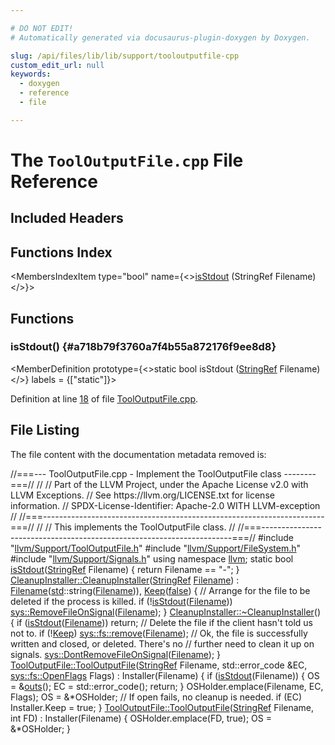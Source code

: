 ```yaml
---

# DO NOT EDIT!
# Automatically generated via docusaurus-plugin-doxygen by Doxygen.

slug: /api/files/lib/lib/support/tooloutputfile-cpp
custom_edit_url: null
keywords:
  - doxygen
  - reference
  - file

---
```





# The `ToolOutputFile.cpp` File Reference

<DoxygenPage pluginConfig={pluginConfig}>



## Included Headers

<IncludesList>
<IncludesListItem
  filePath="llvm/Support/ToolOutputFile.h"
  permalink="/docs/api/files/include/include/llvm/include/llvm/support/tooloutputfile-h"
  isLocal="true" />
<IncludesListItem
  filePath="llvm/Support/FileSystem.h"
  permalink="/docs/api/files/include/include/llvm/include/llvm/support/filesystem-h"
  isLocal="true" />
<IncludesListItem
  filePath="llvm/Support/Signals.h"
  permalink="/docs/api/files/include/include/llvm/include/llvm/support/signals-h"
  isLocal="true" />
</IncludesList>

## Functions Index

<MembersIndex>

<MembersIndexItem
  type="bool"
  name={<><a href="#a718b79f3760a7f4b55a872176f9ee8d8">isStdout</a> (StringRef Filename)</>}>
</MembersIndexItem>

</MembersIndex>


<SectionDefinition>

## Functions

### isStdout() {#a718b79f3760a7f4b55a872176f9ee8d8}

<MemberDefinition
  prototype={<>static bool isStdout (<a href="/docs/api/classes/llvm/stringref">StringRef</a> Filename)</>}
  labels = {["static"]}>

Definition at line <a href="#l00018">18</a> of file <a href="/docs/api/files/lib/lib/support/tooloutputfile-cpp">ToolOutputFile.cpp</a>.
</MemberDefinition>

</SectionDefinition>

## File Listing

The file content with the documentation metadata removed is:

<ProgramListing>

<Link id="l00001" /><CodeLine lineNumber="1"><span class="doxyHighlightComment">//===--- ToolOutputFile.cpp - Implement the ToolOutputFile class --------===//</span></CodeLine>
<Link id="l00002" /><CodeLine lineNumber="2"><span class="doxyHighlightComment">//</span></CodeLine>
<Link id="l00003" /><CodeLine lineNumber="3"><span class="doxyHighlightComment">// Part of the LLVM Project, under the Apache License v2.0 with LLVM Exceptions.</span></CodeLine>
<Link id="l00004" /><CodeLine lineNumber="4"><span class="doxyHighlightComment">// See https://llvm.org/LICENSE.txt for license information.</span></CodeLine>
<Link id="l00005" /><CodeLine lineNumber="5"><span class="doxyHighlightComment">// SPDX-License-Identifier: Apache-2.0 WITH LLVM-exception</span></CodeLine>
<Link id="l00006" /><CodeLine lineNumber="6"><span class="doxyHighlightComment">//</span></CodeLine>
<Link id="l00007" /><CodeLine lineNumber="7"><span class="doxyHighlightComment">//===----------------------------------------------------------------------===//</span></CodeLine>
<Link id="l00008" /><CodeLine lineNumber="8"><span class="doxyHighlightComment">//</span></CodeLine>
<Link id="l00009" /><CodeLine lineNumber="9"><span class="doxyHighlightComment">// This implements the ToolOutputFile class.</span></CodeLine>
<Link id="l00010" /><CodeLine lineNumber="10"><span class="doxyHighlightComment">//</span></CodeLine>
<Link id="l00011" /><CodeLine lineNumber="11"><span class="doxyHighlightComment">//===----------------------------------------------------------------------===//</span></CodeLine>
<Link id="l00012" /><CodeLine lineNumber="12"></CodeLine>
<Link id="l00013" /><CodeLine lineNumber="13"><span class="doxyHighlightPreprocessor">#include &quot;<a href="/docs/api/files/include/include/llvm/include/llvm/support/tooloutputfile-h">llvm/Support/ToolOutputFile.h</a>&quot;</span></CodeLine>
<Link id="l00014" /><CodeLine lineNumber="14"><span class="doxyHighlightPreprocessor">#include &quot;<a href="/docs/api/files/include/include/llvm/include/llvm/support/filesystem-h">llvm/Support/FileSystem.h</a>&quot;</span></CodeLine>
<Link id="l00015" /><CodeLine lineNumber="15"><span class="doxyHighlightPreprocessor">#include &quot;<a href="/docs/api/files/include/include/llvm/include/llvm/support/signals-h">llvm/Support/Signals.h</a>&quot;</span></CodeLine>
<Link id="l00016" /><CodeLine lineNumber="16"><span class="doxyHighlightKeyword">using namespace </span><span class="doxyHighlight"><a href="/docs/api/namespaces/llvm">llvm</a>;</span></CodeLine>
<Link id="l00017" /><CodeLine lineNumber="17"></CodeLine>
<Link id="l00018" /><CodeLine lineNumber="18" lineLink="#a718b79f3760a7f4b55a872176f9ee8d8"><span class="doxyHighlightKeyword">static</span><span class="doxyHighlight"> </span><span class="doxyHighlightKeywordType">bool</span><span class="doxyHighlight"> <a href="#a718b79f3760a7f4b55a872176f9ee8d8">isStdout</a>(<a href="/docs/api/classes/llvm/stringref">StringRef</a> Filename) &#123; </span><span class="doxyHighlightKeywordFlow">return</span><span class="doxyHighlight"> Filename == </span><span class="doxyHighlightStringLiteral">&quot;-&quot;</span><span class="doxyHighlight">; &#125;</span></CodeLine>
<Link id="l00019" /><CodeLine lineNumber="19"></CodeLine>
<Link id="l00020" /><CodeLine lineNumber="20" lineLink="/docs/api/classes/llvm/cleanupinstaller/#a91c9dd60a97ff0a5fde60f97e99e4315"><span class="doxyHighlight"><a href="/docs/api/classes/llvm/cleanupinstaller/#a91c9dd60a97ff0a5fde60f97e99e4315">CleanupInstaller::CleanupInstaller</a>(<a href="/docs/api/classes/llvm/stringref">StringRef</a> <a href="/docs/api/classes/llvm/cleanupinstaller/#aafac6ba91ba40d309e7aa3f14c04cee7">Filename</a>)</span></CodeLine>
<Link id="l00021" /><CodeLine lineNumber="21"><span class="doxyHighlight">    : <a href="/docs/api/classes/llvm/cleanupinstaller/#aafac6ba91ba40d309e7aa3f14c04cee7">Filename</a>(<a href="/docs/api/namespaces/std">std</a>::string(<a href="/docs/api/classes/llvm/cleanupinstaller/#aafac6ba91ba40d309e7aa3f14c04cee7">Filename</a>)), <a href="/docs/api/classes/llvm/cleanupinstaller/#abaa9482c3523a6c8d5918d32347da49d">Keep</a>(<a href="/docs/api/namespaces/false">false</a>) &#123;</span></CodeLine>
<Link id="l00022" /><CodeLine lineNumber="22"><span class="doxyHighlight">  </span><span class="doxyHighlightComment">// Arrange for the file to be deleted if the process is killed.</span></CodeLine>
<Link id="l00023" /><CodeLine lineNumber="23"><span class="doxyHighlight">  </span><span class="doxyHighlightKeywordFlow">if</span><span class="doxyHighlight"> (!<a href="#a718b79f3760a7f4b55a872176f9ee8d8">isStdout</a>(<a href="/docs/api/classes/llvm/cleanupinstaller/#aafac6ba91ba40d309e7aa3f14c04cee7">Filename</a>))</span></CodeLine>
<Link id="l00024" /><CodeLine lineNumber="24"><span class="doxyHighlight">    <a href="/docs/api/namespaces/llvm/sys/#aee27cc5336ecd3f21eeda4ad2826b915">sys::RemoveFileOnSignal</a>(<a href="/docs/api/classes/llvm/cleanupinstaller/#aafac6ba91ba40d309e7aa3f14c04cee7">Filename</a>);</span></CodeLine>
<Link id="l00025" /><CodeLine lineNumber="25"><span class="doxyHighlight">&#125;</span></CodeLine>
<Link id="l00026" /><CodeLine lineNumber="26"></CodeLine>
<Link id="l00027" /><CodeLine lineNumber="27" lineLink="/docs/api/classes/llvm/cleanupinstaller/#a0aea26b563a856642fa6d4e8e4e2aaf9"><span class="doxyHighlight"><a href="/docs/api/classes/llvm/cleanupinstaller/#a0aea26b563a856642fa6d4e8e4e2aaf9">CleanupInstaller::~CleanupInstaller</a>() &#123;</span></CodeLine>
<Link id="l00028" /><CodeLine lineNumber="28"><span class="doxyHighlight">  </span><span class="doxyHighlightKeywordFlow">if</span><span class="doxyHighlight"> (<a href="#a718b79f3760a7f4b55a872176f9ee8d8">isStdout</a>(<a href="/docs/api/classes/llvm/cleanupinstaller/#aafac6ba91ba40d309e7aa3f14c04cee7">Filename</a>))</span></CodeLine>
<Link id="l00029" /><CodeLine lineNumber="29"><span class="doxyHighlight">    </span><span class="doxyHighlightKeywordFlow">return</span><span class="doxyHighlight">;</span></CodeLine>
<Link id="l00030" /><CodeLine lineNumber="30"></CodeLine>
<Link id="l00031" /><CodeLine lineNumber="31"><span class="doxyHighlight">  </span><span class="doxyHighlightComment">// Delete the file if the client hasn&#39;t told us not to.</span></CodeLine>
<Link id="l00032" /><CodeLine lineNumber="32"><span class="doxyHighlight">  </span><span class="doxyHighlightKeywordFlow">if</span><span class="doxyHighlight"> (!<a href="/docs/api/classes/llvm/cleanupinstaller/#abaa9482c3523a6c8d5918d32347da49d">Keep</a>)</span></CodeLine>
<Link id="l00033" /><CodeLine lineNumber="33"><span class="doxyHighlight">    <a href="/docs/api/namespaces/llvm/sys/fs/#a921e0b01f22f9a37012450f9b5f0ccb7">sys::fs::remove</a>(<a href="/docs/api/classes/llvm/cleanupinstaller/#aafac6ba91ba40d309e7aa3f14c04cee7">Filename</a>);</span></CodeLine>
<Link id="l00034" /><CodeLine lineNumber="34"></CodeLine>
<Link id="l00035" /><CodeLine lineNumber="35"><span class="doxyHighlight">  </span><span class="doxyHighlightComment">// Ok, the file is successfully written and closed, or deleted. There&#39;s no</span></CodeLine>
<Link id="l00036" /><CodeLine lineNumber="36"><span class="doxyHighlight">  </span><span class="doxyHighlightComment">// further need to clean it up on signals.</span></CodeLine>
<Link id="l00037" /><CodeLine lineNumber="37"><span class="doxyHighlight">  <a href="/docs/api/namespaces/llvm/sys/#a7936dae925973eb8b0921c01b70b16d8">sys::DontRemoveFileOnSignal</a>(<a href="/docs/api/classes/llvm/cleanupinstaller/#aafac6ba91ba40d309e7aa3f14c04cee7">Filename</a>);</span></CodeLine>
<Link id="l00038" /><CodeLine lineNumber="38"><span class="doxyHighlight">&#125;</span></CodeLine>
<Link id="l00039" /><CodeLine lineNumber="39"></CodeLine>
<Link id="l00040" /><CodeLine lineNumber="40" lineLink="/docs/api/classes/llvm/tooloutputfile/#aa8a96aefbfc916ad99ab353e418f79d7"><span class="doxyHighlight"><a href="/docs/api/classes/llvm/tooloutputfile/#aa8a96aefbfc916ad99ab353e418f79d7">ToolOutputFile::ToolOutputFile</a>(<a href="/docs/api/classes/llvm/stringref">StringRef</a> Filename, std::error&#95;code &amp;EC,</span></CodeLine>
<Link id="l00041" /><CodeLine lineNumber="41"><span class="doxyHighlight">                               <a href="/docs/api/namespaces/llvm/sys/fs/#a662978c0cdf81de0d448032f142a3695">sys::fs::OpenFlags</a> Flags)</span></CodeLine>
<Link id="l00042" /><CodeLine lineNumber="42"><span class="doxyHighlight">    : Installer(Filename) &#123;</span></CodeLine>
<Link id="l00043" /><CodeLine lineNumber="43"><span class="doxyHighlight">  </span><span class="doxyHighlightKeywordFlow">if</span><span class="doxyHighlight"> (<a href="#a718b79f3760a7f4b55a872176f9ee8d8">isStdout</a>(Filename)) &#123;</span></CodeLine>
<Link id="l00044" /><CodeLine lineNumber="44"><span class="doxyHighlight">    OS = &amp;<a href="/docs/api/namespaces/llvm/#a2d79a00fa7c56f57b87f2fe2a3f118c7">outs</a>();</span></CodeLine>
<Link id="l00045" /><CodeLine lineNumber="45"><span class="doxyHighlight">    EC = std::error&#95;code();</span></CodeLine>
<Link id="l00046" /><CodeLine lineNumber="46"><span class="doxyHighlight">    </span><span class="doxyHighlightKeywordFlow">return</span><span class="doxyHighlight">;</span></CodeLine>
<Link id="l00047" /><CodeLine lineNumber="47"><span class="doxyHighlight">  &#125;</span></CodeLine>
<Link id="l00048" /><CodeLine lineNumber="48"><span class="doxyHighlight">  OSHolder.emplace(Filename, EC, Flags);</span></CodeLine>
<Link id="l00049" /><CodeLine lineNumber="49"><span class="doxyHighlight">  OS = &amp;&#42;OSHolder;</span></CodeLine>
<Link id="l00050" /><CodeLine lineNumber="50"><span class="doxyHighlight">  </span><span class="doxyHighlightComment">// If open fails, no cleanup is needed.</span></CodeLine>
<Link id="l00051" /><CodeLine lineNumber="51"><span class="doxyHighlight">  </span><span class="doxyHighlightKeywordFlow">if</span><span class="doxyHighlight"> (EC)</span></CodeLine>
<Link id="l00052" /><CodeLine lineNumber="52"><span class="doxyHighlight">    Installer.Keep = </span><span class="doxyHighlightKeyword">true</span><span class="doxyHighlight">;</span></CodeLine>
<Link id="l00053" /><CodeLine lineNumber="53"><span class="doxyHighlight">&#125;</span></CodeLine>
<Link id="l00054" /><CodeLine lineNumber="54"></CodeLine>
<Link id="l00055" /><CodeLine lineNumber="55" lineLink="/docs/api/classes/llvm/tooloutputfile/#aa127e0fb1a98579c7beefba26a158d47"><span class="doxyHighlight"><a href="/docs/api/classes/llvm/tooloutputfile/#aa8a96aefbfc916ad99ab353e418f79d7">ToolOutputFile::ToolOutputFile</a>(<a href="/docs/api/classes/llvm/stringref">StringRef</a> Filename, </span><span class="doxyHighlightKeywordType">int</span><span class="doxyHighlight"> FD)</span></CodeLine>
<Link id="l00056" /><CodeLine lineNumber="56"><span class="doxyHighlight">    : Installer(Filename) &#123;</span></CodeLine>
<Link id="l00057" /><CodeLine lineNumber="57"><span class="doxyHighlight">  OSHolder.emplace(FD, </span><span class="doxyHighlightKeyword">true</span><span class="doxyHighlight">);</span></CodeLine>
<Link id="l00058" /><CodeLine lineNumber="58"><span class="doxyHighlight">  OS = &amp;&#42;OSHolder;</span></CodeLine>
<Link id="l00059" /><CodeLine lineNumber="59"><span class="doxyHighlight">&#125;</span></CodeLine>

</ProgramListing>


</DoxygenPage>
